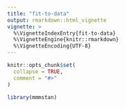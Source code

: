 ```yaml
---
title: "fit-to-data"
output: rmarkdown::html_vignette
vignette: >
  %\VignetteIndexEntry{fit-to-data}
  %\VignetteEngine{knitr::rmarkdown}
  %\VignetteEncoding{UTF-8}
---
```


```r
knitr::opts_chunk$set(
  collapse = TRUE,
  comment = "#>"
)
```

```r
library(mmmstan)
```


<!-- # Load Data -->
<!-- ```{r load-data} -->
<!-- # Use observational data -->
<!-- load("~/github/sablefishData/data/sable_released.rda") -->
<!-- load("~/github/sablefishData/data/sable_recovered.rda") -->

<!-- ``` -->

<!-- # Prepare Data -->
<!-- ```{r prepare-data} -->

<!-- # Quarterly -->
<!-- tag_array_quarter <- create_tag_array( -->
<!--   x = sable_released, -->
<!--   y = sable_recovered, -->
<!--   time_step = "quarter", -->
<!--   max_steps_liberty = 12, # 160, # 12 -->
<!--   release_date_colname = "Release_Date", -->
<!--   release_area_colname = "Release_Region", -->
<!--   group_colname = "Release_Size", -->
<!--   recovery_date_colname = "Recovery_Date", -->
<!--   recovery_area_colname = "Recovery_Region", -->
<!--   id_colname = "Tag_ID", -->
<!--   area_list = list(ak = 1, bc = 2, wc = 3), -->
<!--   group_list = list(pooled = 400:799), -->
<!--   release_date_start = "1979-01-01", -->
<!--   release_date_end = "2015-12-31") -->

<!-- ``` -->

<!-- # Quarterly fit three F -->
<!-- ```{r quarterly-fit-three-f} -->
<!-- # # Compute quarterly harvest rate -->
<!-- # h_step <- create_h_step(0.05, 4) -->

<!-- # Compute beta parameters -->
<!-- h_pars <- create_beta_parameters(mu = 0.05, sd = 0.001) -->
<!-- # h_pars <- create_beta_parameters(mu = 0.05, sd = 0.01) -->
<!-- # h_pars <- create_beta_parameters(mu = 0.1, sd = 0.001) -->
<!-- # h_pars <- create_beta_parameters(mu = 0.02, sd = 0.001) -->

<!-- # Define data -->
<!-- data_list <- list( -->
<!--   A = 3, -->
<!--   G = 1, -->
<!--   L = 12, # 160, -->
<!--   T = 148, -->
<!--   H = 1, # 40, # Number of harvest rate time steps -->
<!--   # H = 148 + 12 - 1, # Number of harvest rate time steps -->
<!--   # I = 160, # Number of study time steps L -->
<!--   I = 148 + 12 - 1, # Number of study time steps (T + L - 1) -->
<!--   P = 1, -->
<!--   Q = 1, # Number of harvest rate groups -->
<!--   Y = 4, -->
<!--   x = tag_array_quarter, -->
<!--   z = matrix(c(1, 1, 0, -->
<!--                1, 1, 1, -->
<!--                0, 1, 1), nrow = 3, byrow = TRUE), -->
<!--   u = 0.9, -->
<!--   v = 0.02, -->
<!--   m = 0.1, -->
<!--   h_index = rep(1, 159), #   rep(1:40, each = 4)[1:(160)], -->
<!--   # h_index = c(1:(148 + 12 - 1)), -->
<!--   p_index = rep(1, 159), -->
<!--   # p_index = rep(1, 160), -->
<!--   q_index = rep(1, 159), # Harvest rate group index -->
<!--   h_alpha = rep(h_pars[1], 3), -->
<!--   h_beta = rep(h_pars[2], 3), -->
<!--   p_fudge = 1e-12, -->
<!--   y_fudge = 1e-12 -->
<!-- ) -->

<!-- # m1 <- mmmfit(data = data_list, threads_per_chain = 1) -->
<!-- # m2 <- mmmfit(data = data_list, threads_per_chain = 8, use_reduce_sum = TRUE) -->
<!-- # time_1 <- system.time(m1 <- mmmfit(data = data_list, threads_per_chain = 1)) -->
<!-- # time_1 -->
<!-- # time_8 <- system.time(m1 <- mmmfit(data = data_list, threads_per_chain = 8)) -->
<!-- # time_8 -->

<!-- # rstan::plot(m1$samples, pars = "p") -->
<!-- # s1 <- shinystan::as.shinystan(m1$samples) -->
<!-- # shinystan::launch_shinystan(s1) -->

<!-- # s2 <- shinystan::as.shinystan(m2$samples) -->
<!-- # shinystan::launch_shinystan(s2) -->

<!-- ``` -->
